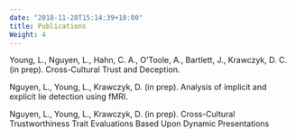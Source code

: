 ---
date: "2018-11-28T15:14:39+10:00"
title: Publications
Weight: 4
---

Young, L., Nguyen, L., Hahn, C. A., O’Toole, A., Bartlett, J., Krawczyk, D. C. (in prep). Cross-Cultural Trust and Deception. 

Nguyen, L., Young, L., Krawczyk, D. (in prep). Analysis of implicit and explicit lie detection using fMRI. 

Nguyen, L., Young, L., Krawczyk, D. (in prep). Cross-Cultural Trustworthiness Trait Evaluations Based Upon Dynamic Presentations
